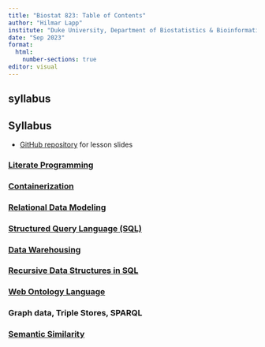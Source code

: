 ```yaml
---
title: "Biostat 823: Table of Contents"
author: "Hilmar Lapp"
institute: "Duke University, Department of Biostatistics & Bioinformatics"
date: "Sep 2023"
format:
  html:
    number-sections: true
editor: visual
---
```


<!-- produces main section 1 -->
## syllabus {.hidden} 


## Syllabus {.unnumbered}

* [GitHub repository](https://github.com/Duke-GCB/biostat-823) for lesson slides

### [Literate Programming](Lesson-01.html)
### [Containerization](Lesson-02.html)
### [Relational Data Modeling](Lesson-03.html)
### [Structured Query Language (SQL)](Lesson-04.html)
### [Data Warehousing](Lesson-05.html)
### [Recursive Data Structures in SQL](Lesson-06.html)
### [Web Ontology Language](Lesson-7b.html)
### Graph data, Triple Stores, SPARQL {.hidden} 
### [Semantic Similarity](Lesson-09.html)